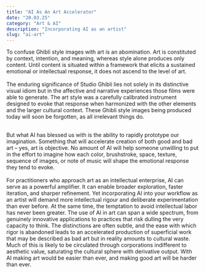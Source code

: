 ```yaml
---
title: "AI As An Art Accelerator"
date: "20.03.25"
category: "Art & AI"
description: "Incorporating AI as an artist"
slug: "ai-art"
---
```


To confuse Ghibli style images with art is an abomination. Art is constituted by context, intention, and meaning, whereas style alone produces only content. Until content is situated within a framework that elicits a sustained emotional or intellectual response, it does not ascend to the level of art. <br /><br />
The enduring significance of Studio Ghibli lies not solely in its distinctive visual idiom but in the affective and narrative experiences those films were able to generate. The art style was a carefully calibrated instrument designed to evoke that response when harmonized with the other elements and the larger cultural context. These Ghibli style images being produced today will soon be forgotten, as all irrelevant things do. <br /><br />

But what AI has blessed us with is the ability to rapidly prototype our imagination. Something that will accelerate creation of both good and bad art – yes, art is objective. No amount of AI will help someone unwilling to put in the effort to imagine how each color, brushstroke, space, texture, sequence of images, or note of music will shape the emotional response they tend to evoke. <br /><br />
For practitioners who approach art as an intellectual enterprise, AI can serve as a powerful amplifier. It can enable broader exploration, faster iteration, and sharper refinement. Yet incorporating AI into your workflow as an artist will demand more intellectual rigour and deliberate experimentation than ever before. At the same time, the temptation to avoid intellectual labor has never been greater. The use of AI in art can span a wide spectrum, from genuinely innovative applications to practices that risk dulling the very capacity to think. The distinctions are often subtle, and the ease with which rigor is abandoned leads to an accelerated production of superficial work that may be described as bad art but in reality amounts to cultural waste. Much of this is likely to be circulated through corporations indifferent to aesthetic value, saturating the cultural sphere with derivative output. With AI making art would be easier than ever, and making good art will be harder than ever. <br /><br />
